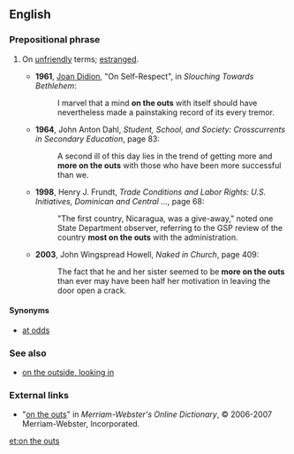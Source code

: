 ==English==

===Prepositional phrase===
{{head|en|prepositional phrase|head=[[on]] [[the]] [[outs]]}}

# {{context|chiefly|US|idiomatic|lang=en}} On [[unfriendly]] terms; [[estranged]].
#* '''1961''', [[w:Joan Didion|Joan Didion]], "On Self-Respect", in ''Slouching Towards Bethlehem'':
#*: I marvel that a mind '''on the outs''' with itself should have nevertheless made a painstaking record of its every tremor.
#* '''1964''', John Anton Dahl, ''Student, School, and Society: Crosscurrents in Secondary Education'', page 83:
#*: A second ill of this day lies in the trend of getting more and '''more on the outs''' with those who have been more successful than we.
#* '''1998''', Henry J. Frundt, ''Trade Conditions and Labor Rights: U.S. Initiatives, Dominican and Central ...'', page 68:
#*: "The first country, Nicaragua, was a give-away," noted one State Department observer, referring to the GSP review of the country '''most on the outs''' with the administration.
#* '''2003''', John Wingspread Howell, ''Naked in Church'', page 409:
#*: The fact that he and her sister seemed to be '''more on the outs''' than ever may have been half her motivation in leaving the door open a crack.

====Synonyms====
* [[at odds]]

===See also===
* [[on the outside, looking in]]

===External links===
* "[http://www.m-w.com/cgi-bin/dictionary?book=Dictionary&va=on+the+outs on the outs]" in ''Merriam-Webster's Online Dictionary'', © 2006-2007 Merriam-Webster, Incorporated.

[[et:on the outs]]